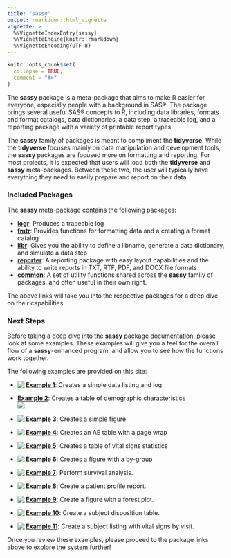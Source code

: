 ```yaml
---
title: "sassy"
output: rmarkdown::html_vignette
vignette: >
  %\VignetteIndexEntry{sassy}
  %\VignetteEngine{knitr::rmarkdown}
  %\VignetteEncoding{UTF-8}
---
```


```r
knitr::opts_chunk$set(
  collapse = TRUE,
  comment = "#>"
)
```

The **sassy** package is a meta-package that aims to make R easier for
everyone, especially people with a background in SAS®.
The package brings several useful SAS® concepts to R, including
data libraries, formats and format catalogs, data dictionaries, a data step,
a traceable log, and a reporting package with a variety of printable report types.

The **sassy** family of packages is meant to compliment the 
**tidyverse**.  While the **tidyverse** focuses mainly on data manipulation
and development tools, the **sassy** packages are focused more on 
formatting and reporting. For most projects, it is expected that users will 
load both the **tidyverse** and **sassy** meta-packages.  Between these two, 
the user will typically have everything they need to easily prepare and 
report on their data.  

### Included Packages
The **sassy** meta-package contains the following packages:

* **[logr](https://logr.r-sassy.org)**: Produces a traceable log
* **[fmtr](https://fmtr.r-sassy.org)**: Provides functions for formatting 
data and a creating a format catalog
* **[libr](https://libr.r-sassy.org)**: Gives you the ability to define a 
libname, generate a data dictionary, and simulate a data step
* **[reporter](https://reporter.r-sassy.org)**: A reporting package with easy 
layout capabilities and the 
ability to write reports in TXT, RTF, PDF, and DOCX file formats
* **[common](https://common.r-sassy.org)**: A set of utility functions
shared across the **sassy** family of packages, and often 
useful in their own right. 

The above links will take you into the respective packages for a deep
dive on their capabilities.  

### Next Steps
Before taking a deep dive into the **sassy** package documentation, please
look at some examples. These examples will give you a feel for the overall
flow of a **sassy**-enhanced program, and allow you to see how the functions 
work together.

The following examples are provided on this site:

* **[Example 1](sassy-listing.html)**: 
Creates a simple data listing and log
<a href="sassy-listing.html">
 <img src="../man/images/listing.png" align="left" />
 </a>
<br>

* **[Example 2](sassy-dm.html)**: 
Creates a table of demographic characteristics  
<a href="sassy-dm.html">
<img src="../man/images/dm.png" align="left" />
</a>
<br>

* **[Example 3](sassy-figure.html)**: 
Creates a simple figure
<a href="sassy-figure.html">
<img src="../man/images/dm_fig1.png" align="left" />
</a>
<br>

* **[Example 4](sassy-ae.html)**: 
Creates an AE table with a page wrap
<a href="sassy-ae.html">
<img src="../man/images/ae1.png" align="left" />
</a>
<br>

* **[Example 5](sassy-vs.html)**: 
Creates a table of vital signs statistics
<a href="sassy-vs.html">
<img src="../man/images/vital_signs.png" align="left" />
</a>
<br>

* **[Example 6](sassy-figureby.html)**: 
Creates a figure with a by-group
<a href="sassy-figureby.html">
<img src="../man/images/vs_pg1.png" align="left" />
</a>
<br>

* **[Example 7](sassy-survival.html)**: 
Perform survival analysis.
<a href="sassy-survival.html">
<img src="../man/images/survival2.png" align="left" />
</a>
<br>

* **[Example 8](sassy-profile.html)**: 
Create a patient profile report.
<a href="sassy-profile.html">
<img src="../man/images/profile.png" align="left" />
</a>
<br>

* **[Example 9](sassy-forest.html)**: 
Create a figure with a forest plot.
<a href="sassy-forest.html">
<img src="../man/images/forest.png" align="left" />
</a>
<br>

* **[Example 10](sassy-ds.html)**: 
Create a subject disposition table.
<a href="sassy-ds.html">
<img src="../man/images/disposition.png" align="left" />
</a>
<br>

* **[Example 11](sassy-plisting.html)**: 
Create a subject listing with vital signs by visit.
<a href="sassy-plisting.html">
<img src="../man/images/plisting.png" align="left" />
</a>
<br>


Once you review these examples, please proceed to the package links above to
explore the system further!


